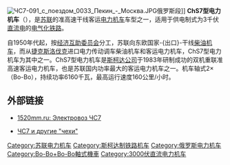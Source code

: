 {{Infobox Locomotive
| name = ChS7<br/>ЧС7
| image = Электровоз ЧС7-316.jpg
| caption = ChS7型316号机车
| type = [[电力机车|电力机车]]
| origin = {{CZS}}、{{CZK}}
| designer = 
| builder = [[斯柯达公司|斯柯达公司]]
| buildmodel = 
| ordernumber = 
| serialnumber = 
| roadnumber = 
| builddate = 1983年—1999年
| totalproduction  = 321台
| user = {{USSR}}<br/>{{RUS}}<br/>{{UKR}}
| railroad = 
| deliverydate = 
| firstrundate = 
| lastrundate = 
| retiredate = 
| scrapdate = 
| nicknames = 
| aarwheels = 
| uicclass = Bo-Bo+Bo-Bo
| gauge = 1524毫米
| trucks = 
| bogies = 
| wheeldiameter = 
| axleload = 
| wheelbase = 
| minimumcurve = 
| length = 
| width = 
| height = 
| framesize = 
| weight = 
| sandcap = 
| electricsystem = DC 3000V
| collectionmethod = 
| transmission = 直—直流电
| tractionmotors = 
| topspeed = 160公里/小时
| sustainedspeed = 
| poweroutput = 
| tractiveeffort = 
| factorofadhesion = 
| locobrakes = 
| locobrakepower = 
| locobrakeforce = 
| trainbrakes = 
| safety = 
| notes =
}}
[[File:ЧС7-091_с_поездом_003З_Пекин_-_Москва.JPG|thumb]]俄罗斯段]]
'''ChS7型电力机车'''（{{lang-ru|'''ЧС7'''}}），是[[苏联|苏联]]的准高速干线客运[[电力机车|电力机车]]车型之一，适用于供电制式为3千伏[[直流电|直流电]]的[[电气化铁路|电气化铁路]]。

自1950年代起，按[[经济互助委员会|经济互助委员会]]分工，苏联向东欧国家-{出口}-干线[[柴油机车|柴油机车]]，而从[[捷克斯洛伐克|捷克斯洛伐克]]进口电力传动调车柴油机车和客运电力机车，ChS7型电力机车为其中之一。ChS7型电力机车是[[斯柯达公司|斯柯达公司]]于1983年研制成功的双机重联准高速客运电力机车，也是苏联国内功率最大的客运电力机车之一。机车轴式2×（Bo-Bo），持续功率6160千瓦，最高运行速度160公里/小时。

== 外部链接 ==
*{{ru}}[http://www.1520mm.ru/locomotives/electric/cs7.phtml 1520mm.ru: Электровоз ЧС7]{{dead link|date=2017年11月 |bot=InternetArchiveBot |fix-attempted=yes }}
*{{ru}}[http://scado.narod.ru/scans/s_chs7.htm ЧС7 и другие "чехи"]{{Wayback|url=http://scado.narod.ru/scans/s_chs7.htm |date=20120317172815 }}

{{Soviet and CIS locomotives}}

[[Category:苏联电力机车|Category:苏联电力机车]]
[[Category:斯柯达制铁路机车|Category:斯柯达制铁路机车]]
[[Category:俄罗斯电力机车|Category:俄罗斯电力机车]]
[[Category:Bo-Bo+Bo-Bo軸式機車|Category:Bo-Bo+Bo-Bo軸式機車]]
[[Category:3000伏直流电力机车|Category:3000伏直流电力机车]]
